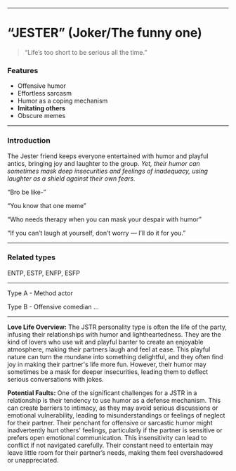 ___

# “JESTER” (Joker/The funny one)

> “Life’s too short to be serious all the time.”

### Features

- Offensive humor
- Effortless sarcasm
- Humor as a coping mechanism
- **Imitating others**
- Obscure memes

___

### Introduction

The Jester friend keeps everyone entertained with humor and playful antics, bringing joy and laughter to the group. *Yet, their humor can sometimes mask deep insecurities and feelings of inadequacy, using laughter as a shield against their own fears.*

“Bro be like-”

“You know that one meme”

“Who needs therapy when you can mask your despair with humor”

“If you can’t laugh at yourself, don’t worry — I’ll do it for you.”

___
### Related types

ENTP, ESTP, ENFP, ESFP

___

Type A - Method actor

Type B - Offensive comedian
...

___

**Love Life Overview:**
The JSTR personality type is often the life of the party, infusing their relationships with humor and lightheartedness. They are the kind of lovers who use wit and playful banter to create an enjoyable atmosphere, making their partners laugh and feel at ease. This playful nature can turn the mundane into something delightful, and they often find joy in making their partner's life more fun. However, their humor may sometimes be a mask for deeper insecurities, leading them to deflect serious conversations with jokes.

**Potential Faults:**
One of the significant challenges for a JSTR in a relationship is their tendency to use humor as a defense mechanism. This can create barriers to intimacy, as they may avoid serious discussions or emotional vulnerability, leading to misunderstandings or feelings of neglect for their partner. Their penchant for offensive or sarcastic humor might inadvertently hurt others' feelings, particularly if the partner is sensitive or prefers open emotional communication. This insensitivity can lead to conflict if not navigated carefully. Their constant need to entertain may leave little room for their partner’s needs, making them feel overshadowed or unappreciated.